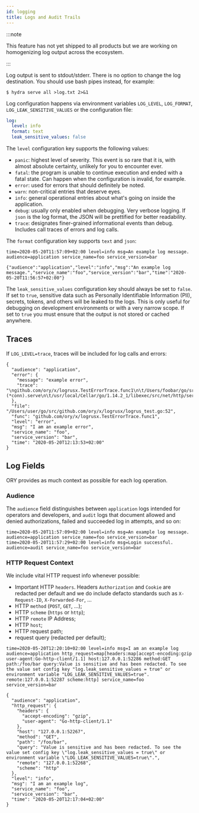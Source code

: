 ```yaml
---
id: logging
title: Logs and Audit Trails
---
```


:::note

This feature has not yet shipped to all products but we are working on
homogenizing log output across the ecosystem.

:::

Log output is sent to stdout/stderr. There is no option to change the log
destination. You should use bash pipes instead, for example:

```
$ hydra serve all >log.txt 2>&1
```

Log configuration happens via environment variables `LOG_LEVEL`, `LOG_FORMAT`,
`LOG_LEAK_SENSITIVE_VALUES` or the configuration file:

```yaml title="path/to/config.yml"
log:
  level: info
  format: text
  leak_sensitive_values: false
```

The `level` configuration key supports the following values:

- `panic`: highest level of severity. This event is so rare that it is, with
  almost absolute certainty, unlikely for you to encounter ever.
- `fatal`: the program is unable to continue execution and ended with a fatal
  state. Can happen when the configuration is invalid, for example.
- `error`: used for errors that should definitely be noted.
- `warn`: non-critical entries that deserve eyes.
- `info`: general operational entries about what's going on inside the
  application.
- `debug`: usually only enabled when debugging. Very verbose logging. If `json`
  is the log format, the JSON will be prettified for better readability.
- `trace`: designates finer-grained informational events than debug. Includes
  call traces of errors and log calls.

The `format` configuration key supports `text` and `json`:

```
time=2020-05-20T11:57:09+02:00 level=info msg=An example log message. audience=application service_name=foo service_version=bar
```

```
{"audience":"application","level":"info","msg":"An example log message.","service_name":"foo","service_version":"bar","time":"2020-05-20T11:56:57+02:00"}
```

The `leak_sensitive_values` configuration key should always be set to `false`.
If set to `true`, sensitive data such as Personally Identifiable Information
(PII), secrets, tokens, and others will be leaked to the logs. This is only
useful for debugging on development environments or with a very narrow scope. If
set to `true` you must ensure that the output is not stored or cached anywhere.

## Traces

If `LOG_LEVEL=trace`, traces will be included for log calls and errors:

```
{
  "audience": "application",
  "error": {
    "message": "example error",
    "trace": "\ngithub.com/ory/x/logrusx.TestErrorTrace.func1\n\t/Users/foobar/go/src/github.com/ory/x/logrusx/logrus_test.go:52\nnet/http.HandlerFunc.ServeHTTP\n\t/usr/local/Cellar/go/1.14.2_1/libexec/src/net/http/server.go:2012\nnet/http.serverHandler.ServeHTTP\n\t/usr/local/Cellar/go/1.14.2_1/libexec/src/net/http/server.go:2807\nnet/http.(*conn).serve\n\t/usr/local/Cellar/go/1.14.2_1/libexec/src/net/http/server.go:1895\nruntime.goexit\n\t/usr/local/Cellar/go/1.14.2_1/libexec/src/runtime/asm_amd64.s:1373"
  },
  "file": "/Users/user/go/src/github.com/ory/x/logrusx/logrus_test.go:52",
  "func": "github.com/ory/x/logrusx.TestErrorTrace.func1",
  "level": "error",
  "msg": "I am an example error",
  "service_name": "foo",
  "service_version": "bar",
  "time": "2020-05-20T12:13:53+02:00"
}
```

## Log Fields

ORY provides as much context as possible for each log operation.

### Audience

The `audience` field distinguishes between `application` logs intended for
operators and developers, and `audit` logs that document allowed and denied
authorizations, failed and succeeded log in attempts, and so on:

```
time=2020-05-20T11:57:09+02:00 level=info msg=An example log message. audience=application service_name=foo service_version=bar
time=2020-05-20T11:57:29+02:00 level=info msg=Login successful. audience=audit service_name=foo service_version=bar
```

### HTTP Request Context

We include vital HTTP request info whenever possible:

- Important HTTP `headers`. Headers `Authorization` and `Cookie` are redacted
  per default and we do include defacto standards such as `X-Request-ID`,
  `X-Forwarded-For`, ...
- HTTP `method` (`POST`, `GET`, ...);
- HTTP `scheme` (`https` or `http`);
- HTTP `remote` IP Address;
- HTTP `host`;
- HTTP request path;
- request query (redacted per default);

```
time=2020-05-20T12:20:10+02:00 level=info msg=I am an example log audience=application http_request=map[headers:map[accept-encoding:gzip user-agent:Go-http-client/1.1] host:127.0.0.1:52286 method:GET path:/foo/bar query:Value is sensitive and has been redacted. To see the value set config key "log.leak_sensitive_values = true" or environment variable "LOG_LEAK_SENSITIVE_VALUES=true". remote:127.0.0.1:52287 scheme:http] service_name=foo service_version=bar
```

```
{
  "audience": "application",
  "http_request": {
    "headers": {
      "accept-encoding": "gzip",
      "user-agent": "Go-http-client/1.1"
    },
    "host": "127.0.0.1:52267",
    "method": "GET",
    "path": "/foo/bar",
    "query": "Value is sensitive and has been redacted. To see the value set config key \"log.leak_sensitive_values = true\" or environment variable \"LOG_LEAK_SENSITIVE_VALUES=true\".",
    "remote": "127.0.0.1:52268",
    "scheme": "http"
  },
  "level": "info",
  "msg": "I am an example log",
  "service_name": "foo",
  "service_version": "bar",
  "time": "2020-05-20T12:17:04+02:00"
}
```
